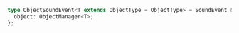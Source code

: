 ```ts
type ObjectSoundEvent<T extends ObjectType = ObjectType> = SoundEvent & {
  object: ObjectManager<T>;
};
```
